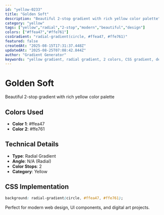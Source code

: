 ```yaml
---
id: "yellow-0233"
title: "Golden Soft"
description: "Beautiful 2-stop gradient with rich yellow color palette"
category: "yellow"
tags: ["yellow","radial","2-stop","modern","beautiful","design"]
colors: ["#ffea47","#ffe761"]
cssGradient: "radial-gradient(circle, #ffea47, #ffe761)"
featured: false
createdAt: "2025-08-15T17:31:37.448Z"
updatedAt: "2025-08-25T07:08:42.844Z"
author: "Gradient Generator"
keywords: "yellow gradient, radial gradient, 2 colors, CSS gradient, design, #ffea47, #ffe761"
---
```


# Golden Soft

Beautiful 2-stop gradient with rich yellow color palette

## Colors Used
- **Color 1**: #ffea47
- **Color 2**: #ffe761

## Technical Details
- **Type**: Radial Gradient
- **Angle**: N/A (Radial)
- **Color Stops**: 2
- **Category**: Yellow

## CSS Implementation
```css
background: radial-gradient(circle, #ffea47, #ffe761);
```

Perfect for modern web design, UI components, and digital art projects.
